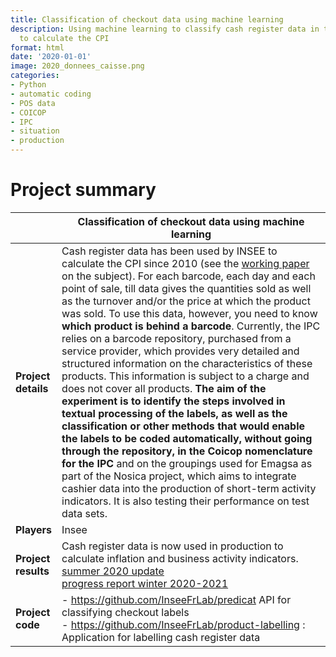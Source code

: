 ```yaml
---
title: Classification of checkout data using machine learning
description: Using machine learning to classify cash register data in the COICOP nomenclature
  to calculate the CPI
format: html
date: '2020-01-01'
image: 2020_donnees_caisse.png
categories:
- Python
- automatic coding
- POS data
- COICOP
- IPC
- situation
- production
---
```


# Project summary

|  | Classification of checkout data using machine learning | 
| --- | --------------------------------------------------------------------------------- |
| **Project details** | Cash register data has been used by INSEE to calculate the CPI since 2010 (see the [working paper](https://www.insee.fr/fr/information/4254225?%20sommaire=4254170) on the subject). For each barcode, each day and each point of sale, till data gives the quantities sold as well as the turnover and/or the price at which the product was sold. To use this data, however, you need to know **which product is behind a barcode**. Currently, the IPC relies on a barcode repository, purchased from a service provider, which provides very detailed and structured information on the characteristics of these products. This information is subject to a charge and does not cover all products. **The aim of the experiment is to identify the steps involved in textual processing of the labels, as well as the classification or other methods that would enable the labels to be coded automatically, without going through the repository, in the Coicop nomenclature for the IPC** and on the groupings used for Emagsa as part of the Nosica project, which aims to integrate cashier data into the production of short-term activity indicators. It is also testing their performance on test data sets.   | 
| **Players** | Insee      | 
| **Project results** | Cash register data is now used in production to calculate inflation and business activity indicators. <br> [summer 2020 update](https://intranet.insee.fr/jcms/1345453_DBFileDocument/paul-ean-phaseb?details=true) <br> [progress report winter 2020-2021](https://intranet.insee.fr/jcms/1345448_DBFileDocument/2021-3657-dg75-l401?details=true) <br>  | 
| **Project code** |  - <https://github.com/InseeFrLab/predicat> API for classifying checkout labels <br> -  <https://github.com/InseeFrLab/product-labelling> : Application for labelling cash register data       | 


